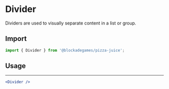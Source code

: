 
# Divider

Dividers are used to visually separate content in a list or group.

## Import

```jsx
import { Divider } from '@blockadegames/pizza-juice';
```

## Usage

<Divider />

---

```jsx
<Divider />
```
